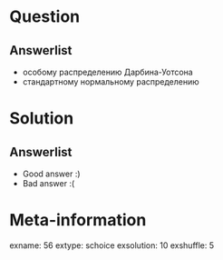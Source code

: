 Question
========


Answerlist
----------
*  особому распределению Дарбина-Уотсона
*  стандартному нормальному распределению

Solution
========

Answerlist
----------
*  Good answer :)
*  Bad answer :(

Meta-information
================
exname: 56
extype: schoice
exsolution: 10
exshuffle: 5
